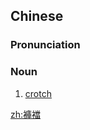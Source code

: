 {{also|裤裆}}
==Chinese==
{{zh-forms|s=裤裆}}

===Pronunciation===
{{zh-pron
|m=kùdāng
|c=fu3 long6
|cat=n
}}

===Noun===
{{zh-noun}}

# [[crotch]] {{gloss|part of a garment that passes between the legs}}

[[zh:褲襠]]